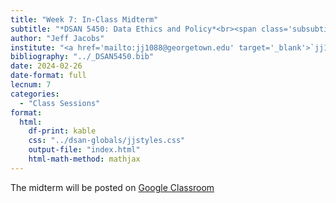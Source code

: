 ```yaml
---
title: "Week 7: In-Class Midterm"
subtitle: "*DSAN 5450: Data Ethics and Policy*<br><span class='subsubtitle'>Spring 2025, Georgetown University</span>"
author: "Jeff Jacobs"
institute: "<a href='mailto:jj1088@georgetown.edu' target='_blank'>`jj1088@georgetown.edu`</a>"
bibliography: "../_DSAN5450.bib"
date: 2024-02-26
date-format: full
lecnum: 7
categories:
  - "Class Sessions"
format:
  html:
    df-print: kable
    css: "../dsan-globals/jjstyles.css"
    output-file: "index.html"
    html-math-method: mathjax
---
```


The midterm will be posted on <a href='https://classroom.google.com/c/NjU0OTA4OTk2MTQ3?cjc=rbxeuhj' target='_blank'>Google Classroom</a>
